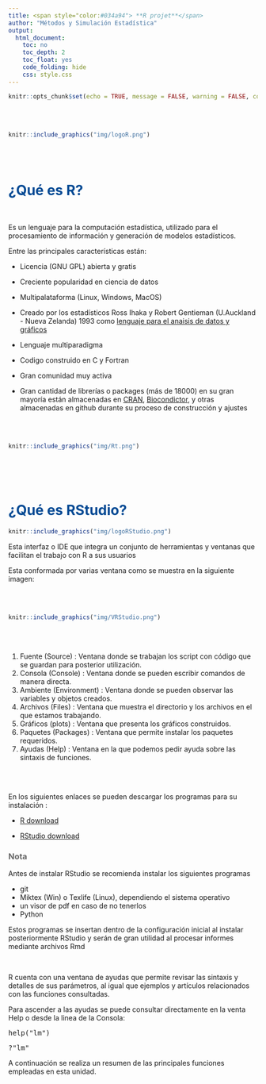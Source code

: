 ---
title: <span style="color:#034a94"> **R projet**</span>
author: "Métodos y Simulación Estadística"
output:
  html_document:
    toc: no
    toc_depth: 2
    toc_float: yes
    code_folding: hide
    css: style.css
---

```{r setup, include=FALSE}
knitr::opts_chunk$set(echo = TRUE, message = FALSE, warning = FALSE, comment = NA)

```


<br/><br/>

```{r, echo=FALSE, out.width="10%", fig.align = "left"}
knitr::include_graphics("img/logoR.png")
```


<br/><br/>

# <span style="color:#034a94">**¿Qué es R?**</span> 

<br/>

Es un lenguaje para la computación  estadística, utilizado para el procesamiento de información y generación de modelos estadísticos. 

Entre las principales características  están:

+ Licencia (GNU GPL)  abierta y gratis

+ Creciente popularidad en ciencia de datos

+ Multipalataforma (Linux, Windows, MacOS)

+ Creado por los estadísticos Ross Ihaka y Robert Gentieman (U.Auckland - Nueva Zelanda) 1993 como [lenguaje para el anaisis de datos y gráficos](https://www.stat.auckland.ac.nz/~ihaka/downloads/R-paper.pdf)

+ Lenguaje multiparadigma

+ Codigo construido en C y Fortran

+ Gran comunidad muy activa 

+ Gran cantidad de librerías o packages (más de  18000) en su gran mayoría están almacenadas en [CRAN](https://cran.r-project.org/web/packages/available_packages_by_name.html), [Biocondictor](https://bioconductor.org/packages/release/BiocViews.html#___Software),  y otras almacenadas en github durante su proceso de construcción y ajustes

<br/><br/>



```{r, echo=FALSE, out.width="70%", fig.align = "center"}
knitr::include_graphics("img/Rt.png")
```

<br/><br/><br/>

# <span style="color:#034a94">**¿Qué es RStudio?**</span>

```{r, echo=FALSE, out.width="20%", fig.align = "left"}
knitr::include_graphics("img/logoRStudio.png")
```

Esta interfaz o IDE que integra un conjunto de herramientas y ventanas  que facilitan el trabajo con R a sus usuarios 

Esta conformada por varias ventana como se muestra en la siguiente imagen:

<br/><br/>

```{r, echo=FALSE, out.width="100%", fig.align = "center"}
knitr::include_graphics("img/VRStudio.png")
```

<br/><br/>

1. Fuente (Source) : Ventana donde se trabajan los script  con código que se guardan para posterior utilización.
2. Consola (Console) : Ventana donde se pueden escribir comandos de manera directa.
3. Ambiente (Environment) : Ventana donde se pueden observar las variables y objetos creados.
4. Archivos (Files) : Ventana que muestra el directorio y los archivos en el que estamos trabajando.
5. Gráficos (plots) : Ventana que presenta los gráficos construidos.
6. Paquetes (Packages) : Ventana que permite instalar los paquetes requeridos.
7. Ayudas (Help) : Ventana en la que podemos pedir ayuda sobre las sintaxis de funciones.


<br/><br/>

En los siguientes enlaces se pueden descargar los programas para su instalación :

+ [R download](https://cran.r-project.org/)

+ [RStudio download](https://rstudio.com/products/rstudio/download/)

<div class="content-box-gray">
### <span style="color:#686868">**Nota**</span>  

Antes de instalar RStudio se recomienda instalar los siguientes programas 

+ git
+ Miktex (Win) o Texlife (Linux), dependiendo el sistema operativo 
+ un visor de pdf en caso de no tenerlos
+ Python

Estos programas se insertan dentro de la configuración inicial al instalar posteriormente RStudio y serán de gran utilidad al procesar informes mediante archivos Rmd

</div>

<br/>

R cuenta con una ventana de ayudas que permite revisar las sintaxis y detalles de sus parámetros, al igual que ejemplos y artículos relacionados con las funciones consultadas.

Para ascender a las ayudas se puede consultar directamente en la venta Help  o desde la linea de la Consola:

<pre>
help("lm")
</pre>


<pre>
?"lm"
</pre>


A continuación se realiza un resumen de las principales funciones empleadas en esta unidad.

